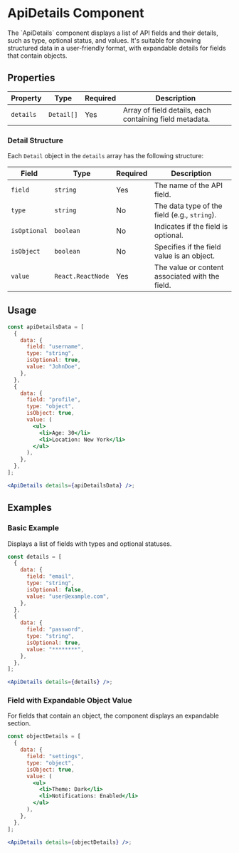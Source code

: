 
# ApiDetails Component

<div className="">
<p>The `ApiDetails` component displays a list of API fields and their details, such as type, optional status, and values. It's suitable for showing structured data in a user-friendly format, with expandable details for fields that contain objects.</p>

## Properties

| Property  | Type       | Required | Description                                             |
| --------- | ---------- | -------- | ------------------------------------------------------- |
| `details` | `Detail[]` | Yes      | Array of field details, each containing field metadata. |

### Detail Structure

Each `Detail` object in the `details` array has the following structure:

| Field        | Type              | Required | Description                                     |
| ------------ | ----------------- | -------- | ----------------------------------------------- |
| `field`      | `string`          | Yes      | The name of the API field.                      |
| `type`       | `string`          | No       | The data type of the field (e.g., `string`).    |
| `isOptional` | `boolean`         | No       | Indicates if the field is optional.             |
| `isObject`   | `boolean`         | No       | Specifies if the field value is an object.      |
| `value`      | `React.ReactNode` | Yes      | The value or content associated with the field. |

## Usage

```jsx title="ApiDetails Component"
const apiDetailsData = [
  {
    data: {
      field: "username",
      type: "string",
      isOptional: true,
      value: "JohnDoe",
    },
  },
  {
    data: {
      field: "profile",
      type: "object",
      isObject: true,
      value: (
        <ul>
          <li>Age: 30</li>
          <li>Location: New York</li>
        </ul>
      ),
    },
  },
];

<ApiDetails details={apiDetailsData} />;
```

## Examples

### Basic Example

Displays a list of fields with types and optional statuses.

```jsx
const details = [
  {
    data: {
      field: "email",
      type: "string",
      isOptional: false,
      value: "user@example.com",
    },
  },
  {
    data: {
      field: "password",
      type: "string",
      isOptional: true,
      value: "********",
    },
  },
];

<ApiDetails details={details} />;
```

<ApiDetails details={details} />

### Field with Expandable Object Value

For fields that contain an object, the component displays an expandable section.

```jsx
const objectDetails = [
  {
    data: {
      field: "settings",
      type: "object",
      isObject: true,
      value: (
        <ul>
          <li>Theme: Dark</li>
          <li>Notifications: Enabled</li>
        </ul>
      ),
    },
  },
];

<ApiDetails details={objectDetails} />;
```

<ApiDetails details={objectDetails} />

</div>
